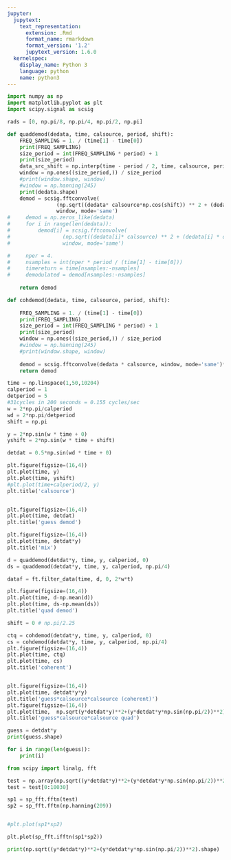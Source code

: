 ```yaml
---
jupyter:
  jupytext:
    text_representation:
      extension: .Rmd
      format_name: rmarkdown
      format_version: '1.2'
      jupytext_version: 1.6.0
  kernelspec:
    display_name: Python 3
    language: python
    name: python3
---
```


```python
import numpy as np
import matplotlib.pyplot as plt
import scipy.signal as scsig
```

```python
rads = [0, np.pi/8, np.pi/4, np.pi/2, np.pi]
```

```python
def quaddemod(dedata, time, calsource, period, shift):
    FREQ_SAMPLING = 1. / (time[1] - time[0])
    print(FREQ_SAMPLING)
    size_period = int(FREQ_SAMPLING * period) + 1
    print(size_period)
    data_src_shift = np.interp(time - period / 2, time, calsource, period=period)
    window = np.ones((size_period,)) / size_period
    #print(window.shape, window)
    #window = np.hanning(245)
    print(dedata.shape)
    demod = scsig.fftconvolve(
                (np.sqrt((dedata* calsource*np.cos(shift)) ** 2 + (dedata*calsource*np.sin(shift)) ** 2)) / np.sqrt(2),
                window, mode='same')
#     demod = np.zeros_like(dedata)
#     for i in range(len(dedata)):
#         demod[i] = scsig.fftconvolve(
#                 (np.sqrt((dedata[i]* calsource) ** 2 + (dedata[i] * data_src_shift) ** 2)) / np.sqrt(2),
#                 window, mode='same')

#     nper = 4.
#     nsamples = int(nper * period / (time[1] - time[0]))
#     timereturn = time[nsamples:-nsamples]
#     demodulated = demod[nsamples:-nsamples]
    
    return demod

def cohdemod(dedata, time, calsource, period, shift):
    
    FREQ_SAMPLING = 1. / (time[1] - time[0])
    print(FREQ_SAMPLING)
    size_period = int(FREQ_SAMPLING * period) + 1
    print(size_period)
    window = np.ones((size_period,)) / size_period
    #window = np.hanning(245)
    #print(window.shape, window)
    
    demod = scsig.fftconvolve(dedata * calsource, window, mode='same')*np.cos(shift) / 2
    return demod
```

```python
time = np.linspace(1,50,10204)
calperiod = 1
detperiod = 5
#31cycles in 200 seconds = 0.155 cycles/sec
w = 2*np.pi/calperiod
wd = 2*np.pi/detperiod
shift = np.pi

y = 2*np.sin(w * time + 0)
yshift = 2*np.sin(w * time + shift)

detdat = 0.5*np.sin(wd * time + 0)

plt.figure(figsize=(16,4))
plt.plot(time, y)
plt.plot(time, yshift)
#plt.plot(time+calperiod/2, y)
plt.title('calsource')


plt.figure(figsize=(16,4))
plt.plot(time, detdat)
plt.title('guess demod')

plt.figure(figsize=(16,4))
plt.plot(time, detdat*y)
plt.title('mix')

d = quaddemod(detdat*y, time, y, calperiod, 0)
ds = quaddemod(detdat*y, time, y, calperiod, np.pi/4)

dataf = ft.filter_data(time, d, 0, 2*w*t)

plt.figure(figsize=(16,4))
plt.plot(time, d-np.mean(d))
plt.plot(time, ds-np.mean(ds))
plt.title('quad demod')

shift = 0 # np.pi/2.25

ctq = cohdemod(detdat*y, time, y, calperiod, 0)
cs = cohdemod(detdat*y, time, y, calperiod, np.pi/4)
plt.figure(figsize=(16,4))
plt.plot(time, ctq)
plt.plot(time, cs)
plt.title('coherent')


plt.figure(figsize=(16,4))
plt.plot(time, detdat*y*y)
plt.title('guess*calsource*calsource (coherent)')
plt.figure(figsize=(16,4))
plt.plot(time,  np.sqrt(y*detdat*y)**2+(y*detdat*y*np.sin(np.pi/2))**2)
plt.title('guess*calsource*calsource quad')
```

```python
guess = detdat*y
print(guess.shape)

for i in range(len(guess)):
    print(i)
```

```python
from scipy import linalg, fft

test = np.array(np.sqrt((y*detdat*y)**2+(y*detdat*y*np.sin(np.pi/2))**2)/np.sqrt(2))
test = test[0:10030]

sp1 = sp_fft.fftn(test)
sp2 = sp_fft.fftn(np.hanning(209))


#plt.plot(sp1*sp2)

plt.plot(sp_fft.ifftn(sp1*sp2))
```

```python
print(np.sqrt((y*detdat*y)**2+(y*detdat*y*np.sin(np.pi/2))**2).shape)
```

```python

```
